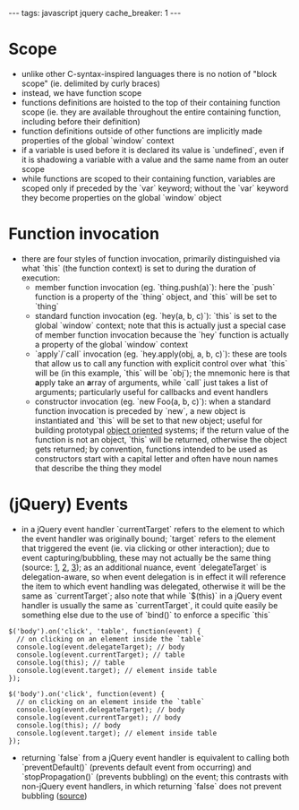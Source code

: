 ---
tags: javascript jquery
cache_breaker: 1
---
= Scope =

* unlike other C-syntax-inspired languages there is no notion of "block scope" (ie. delimited by curly braces)
* instead, we have function scope
* functions definitions are hoisted to the top of their containing function scope (ie. they are available throughout the entire containing function, including before their definition)
* function definitions outside of other functions are implicitly made properties of the global `window` context
* if a variable is used before it is declared its value is `undefined`, even if it is shadowing a variable with a value and the same name from an outer scope
* while functions are scoped to their containing function, variables are scoped only if preceded by the `var` keyword; without the `var` keyword they become properties on the global `window` object

= Function invocation =

* there are four styles of function invocation, primarily distinguished via what `this` (the function context) is set to during the duration of execution:
** member function invocation (eg. `thing.push(a)`): here the `push` function is a property of the `thing` object, and `this` will be set to `thing`
** standard function invocation (eg. `hey(a, b, c)`): `this` is set to the global `window` context; note that this is actually just a special case of member function invocation because the `hey` function is actually a property of the global `window` context
** `apply`/`call` invocation (eg. `hey.apply(obj, a, b, c)`): these are tools that allow us to call any function with explicit control over what `this` will be (in this example, `this` will be `obj`); the mnemonic here is that '''a'''pply take an '''a'''rray of arguments, while `call` just takes a list of arguments; particularly useful for callbacks and event handlers
** constructor invocation (eg. `new Foo(a, b, c)`): when a standard function invocation is preceded by `new`, a new object is instantiated and `this` will be set to that new object; useful for building prototypal [[object oriented]] systems; if the return value of the function is not an object, `this` will be returned, otherwise the object gets returned; by convention, functions intended to be used as constructors start with a capital letter and often have noun names that describe the thing they model

= (jQuery) Events =

* in a jQuery event handler `currentTarget` refers to the element to which the event handler was originally bound; `target` refers to the element that triggered the event (ie. via clicking or other interaction); due to event capturing/bubbling, these may not actually be the same thing (source: [http://stackoverflow.com/questions/5921413/difference-between-e-target-and-e-currenttarget 1], [http://www.quirksmode.org/js/events_order.html 2], [http://stackoverflow.com/questions/12632426/is-there-a-difference-between-e-currenttarget-and-this 3]); as an additional nuance, event `delegateTarget` is delegation-aware, so when event delegation is in effect it will reference the item to which event handling was delegated, otherwise it will be the same as `currentTarget`; also note that while `$(this)` in a jQuery event handler is usually the same as `currentTarget`, it could quite easily be something else due to the use of `bind()` to enforce a specific `this`

<pre lang="javascript">$('body').on('click', 'table', function(event) {
  // on clicking on an element inside the `table`
  console.log(event.delegateTarget); // body
  console.log(event.currentTarget); // table
  console.log(this); // table
  console.log(event.target); // element inside table
});

$('body').on('click', function(event) {
  // on clicking on an element inside the `table`
  console.log(event.delegateTarget); // body
  console.log(event.currentTarget); // body
  console.log(this); // body
  console.log(event.target); // element inside table
});</pre>

* returning `false` from a jQuery event handler is equivalent to calling both `preventDefault()` (prevents default event from occurring) and `stopPropagation()` (prevents bubbling) on the event; this contrasts with non-jQuery event handlers, in which returning `false` does not prevent bubbling ([http://stackoverflow.com/a/1357151/1626737 source])
